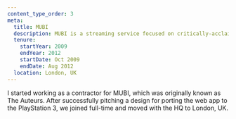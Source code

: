 ```yaml
---
content_type_order: 3
meta:
  title: MUBI
  description: MUBI is a streaming service focused on critically-acclaimed, festival, and auteur-driven film.
  tenure:
    startYear: 2009
    endYear: 2012
    startDate: Oct 2009
    endDate: Aug 2012
  location: London, UK
---
```


I started working as a contractor for MUBI, which was originally known as The Auteurs. After successfully pitching a design for porting the web app to the PlayStation 3, we joined full-time and moved with the HQ to London, UK.
